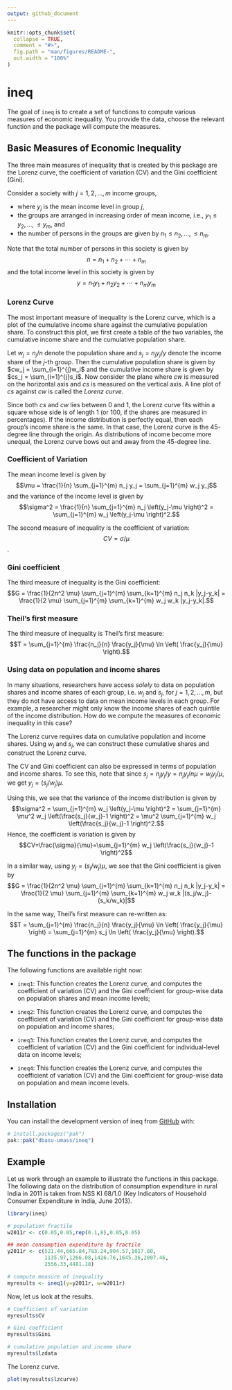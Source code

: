 ```yaml
---
output: github_document
---
```


<!-- README.md is generated from README.Rmd. Please edit that file -->

```r
knitr::opts_chunk$set(
  collapse = TRUE,
  comment = "#>",
  fig.path = "man/figures/README-",
  out.width = "100%"
)
```

# ineq

<!-- badges: start -->
<!-- badges: end -->

The goal of `ineq` is to create a set of functions to compute various measures of economic inequality. You provide the data, choose the relevant function and the package will compute the measures.  

## Basic Measures of Economic Inequality

The three main measures of inequality that is created by this package are the Lorenz curve, the coefficient of variation (CV) and the Gini coefficient (Gini). 

Consider a society with $j = 1, 2, \ldots, m$ income groups,  

- where $y_j$ is the mean income level in group $j$, 
- the groups are arranged in increasing order of mean income, i.e., $y_1 \leq y_2, \ldots, \leq y_m$, and
- the number of persons in the groups are given by $n_1 \leq n_2, \ldots, \leq n_m$.

Note that the total number of persons in this society is given by $$n = n_1 + n_2 + \cdots + n_m$$ and the total income level in this society is given by $$y = n_1y_1 + n_2 y_2 + \cdots + n_my_m$$

### Lorenz Curve

The most important measure of inequality is the Lorenz curve, which is a plot of the cumulative income share against the cumulative population share. To construct this plot, we first create a table of the two variables, the cumulative income share and the cumulative population share.

Let $w_j = n_j/n$ denote the population share and $s_j=n_jy_j/y$ denote the income share of the $j$-th group. Then the cumulative population share is given by $cw_j = \sum_{i=1}^{j}w_i$ and the cumulative income share is given by $cs_j = \sum_{i=1}^{j}s_i$. Now consider the plane where $cw$ is measured on the horizontal axis and $cs$ is measured on the vertical axis. A line plot of $cs$ against $cw$ is called the *Lorenz curve*. 

Since both $cs$ and $cw$ lies between $0$ and $1$, the Lorenz curve fits within a square whose side is of length $1$ (or 100, if the shares are measured in percentages). If the income distribution is perfectly equal, then each group's income share is the same. In that case, the Lorenz curve is the $45$-degree line through the origin. As distributions of income become more unequal, the Lorenz curve bows out and away from the $45$-degree line.

### Coefficient of Variation

The mean income level is given by $$\mu = \frac{1}{n} \sum_{j=1}^{m} n_j y_j = \sum_{j=1}^{m} w_j y_j$$
and the variance of the income level is given by $$\sigma^2 = \frac{1}{n} \sum_{j=1}^{m} n_j \left(y_j-\mu \right)^2 = \sum_{j=1}^{m} w_j \left(y_j-\mu \right)^2.$$

The second measure of inequality is the coefficient of variation: $$CV=\sigma/\mu$$.

### Gini coefficient

The third measure of inequality is the Gini coefficient: $$G = \frac{1}{2n^2 \mu} \sum_{j=1}^{m} \sum_{k=1}^{m} n_j n_k |y_j-y_k| = \frac{1}{2 \mu} \sum_{j=1}^{m} \sum_{k=1}^{m} w_j w_k |y_j-y_k|.$$


### Theil's first measure 

The third measure of inequality is Theil's first measure: $$T = \sum_{j=1}^{m} \frac{n_j}{n}  \frac{y_j}{\mu} \ln \left( \frac{y_j}{\mu} \right).$$


### Using data on population and income shares

In many situations, researchers have access *solely* to data on population shares and income shares of each group, i.e. $w_j$ and $s_j$, for $j=1,2, \ldots, m$, but they do not have access to data on mean income levels in each group. For example, a researcher might only know the income shares of each quintile of the income distribution. How do we compute the measures of economic inequality in this case?

The Lorenz curve requires data on cumulative population and income shares. Using $w_j$ and $s_j$, we can construct these cumulative shares and construct the Lorenz curve. 

The CV and Gini coefficient can also be expressed in terms of population and income shares. To see this, note that since $s_j=n_jy_j/y=n_jy_j/n\mu=w_jy_j/\mu$, we get $y_j=(s_j/w_j)\mu$. 

Using this, we see that the variance of the income distribution is given by $$\sigma^2 = \sum_{j=1}^{m} w_j \left(y_j-\mu \right)^2 = \sum_{j=1}^{m} \mu^2 w_j \left(\frac{s_j}{w_j}-1 \right)^2 = \mu^2 \sum_{j=1}^{m}  w_j \left(\frac{s_j}{w_j}-1 \right)^2.$$ Hence, the coefficient is variation is given by $$CV=\frac{\sigma}{\mu}=\sum_{j=1}^{m}  w_j \left(\frac{s_j}{w_j}-1 \right)^2$$

In a similar way, using $y_j=(s_j/w_j)\mu$, we see that the Gini coefficient is given by $$G = \frac{1}{2n^2 \mu} \sum_{j=1}^{m} \sum_{k=1}^{m} n_j n_k |y_j-y_k| = \frac{1}{2 \mu} \sum_{j=1}^{m} \sum_{k=1}^{m} w_j w_k |(s_j/w_j)-(s_k/w_k)|$$

In the same way, Theil's first measure can re-written as: $$T = \sum_{j=1}^{m} \frac{n_j}{n}  \frac{y_j}{\mu} \ln \left( \frac{y_j}{\mu} \right) = \sum_{j=1}^{m} s_j \ln \left( \frac{y_j}{\mu} \right).$$


## The functions in the package

The following functions are available right now:  

- `ineq1`: This function creates the Lorenz curve, and computes the coefficient of variation (CV) and the Gini coefficient for group-wise data on population shares and mean income levels;

- `ineq2`: This function creates the Lorenz curve, and computes the coefficient of variation (CV) and the Gini coefficient for group-wise data on population and income shares;

- `ineq3`: This function creates the Lorenz curve, and computes the coefficient of variation (CV) and the Gini coefficient for individual-level data on income levels;

- `ineq4`: This function creates the Lorenz curve, and computes the coefficient of variation (CV) and the Gini coefficient for group-wise data on population and mean income levels.

## Installation

You can install the development version of ineq from [GitHub](https://github.com/) with:

``` r
# install.packages("pak")
pak::pak("dbasu-umass/ineq")
```

## Example

Let us work through an example to illustrate the functions in this package. The following data on the distribution of consumption expenditure in rural India in 2011 is taken from NSS KI 68/1.0 (Key Indicators of Household Consumer Expenditure in India, June 2013).

```r
library(ineq)

# population fractile
w2011r <- c(0.05,0.05,rep(0.1,8),0.05,0.05)

## mean consumption expenditure by fractile
y2011r <- c(521.44,665.84,783.24,904.57,1017.80,
            1135.97,1266.08,1426.76,1645.36,2007.46,
            2556.33,4481.18)

# compute measure of inequality
myresults <- ineq1(y=y2011r, w=w2011r)

```

Now, let us look at the results.

```r
# Coefficient of variation
myresults$CV

# Gini coefficient
myresults$Gini

# cumulative population and income share
myresults$lzdata

```


The Lorenz curve.
```r
plot(myresults$lzcurve)
```



